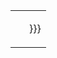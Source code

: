 {| role="presentation" style="border-collapse: collapse; border-style: none; background-color: transparent;" class="cquote"
|-
| style="vertical-align: top; padding-left: 30px;" | {{{text|{{{1|請在此插入引文，並去除引號。<noinclude>{{lorem ipsum|2}}</noinclude>}}}}}}
|}<!-- {{subst:FULLPAGENAME}} --><noinclude>
{{documentation}}
</noinclude>